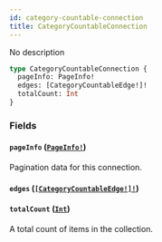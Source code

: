 ```yaml
---
id: category-countable-connection
title: CategoryCountableConnection
---
```


No description

```graphql
type CategoryCountableConnection {
  pageInfo: PageInfo!
  edges: [CategoryCountableEdge!]!
  totalCount: Int
}
```

### Fields

#### `pageInfo` ([`PageInfo!`](../../../developer/api-reference/objects/page-info))

Pagination data for this connection.

#### `edges` ([`[CategoryCountableEdge!]!`](../../../developer/api-reference/objects/category-countable-edge))

#### `totalCount` ([`Int`](../../../developer/api-reference/scalars/int))

A total count of items in the collection.
